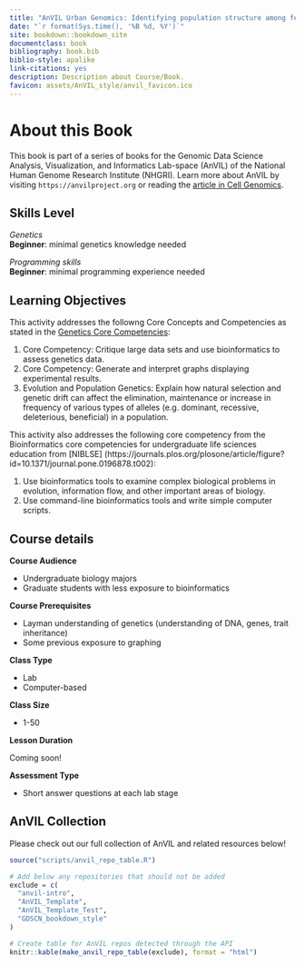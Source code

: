 ```yaml
---
title: "AnVIL Urban Genomics: Identifying population structure among feral pigeon populations"
date: "`r format(Sys.time(), '%B %d, %Y')`"
site: bookdown::bookdown_site
documentclass: book
bibliography: book.bib
biblio-style: apalike
link-citations: yes
description: Description about Course/Book.
favicon: assets/AnVIL_style/anvil_favicon.ico
---
```



# About this Book {-}

This book is part of a series of books for the Genomic Data Science Analysis, Visualization, and Informatics Lab-space (AnVIL) of the National Human Genome Research Institute (NHGRI). Learn more about AnVIL by visiting `https://anvilproject.org` or reading the [article in Cell Genomics](https://www.sciencedirect.com/science/article/pii/S2666979X21001063).

## Skills Level {-} 


<div class = "notice">
_Genetics_  
**Beginner**: minimal genetics knowledge needed
 
_Programming skills_  
**Beginner**: minimal programming experience needed
</div>

## Learning Objectives {-}

This activity addresses the followng Core Concepts and Competencies as stated in the [Genetics Core Competencies](https://genetics-gsa.org/education/genetics-learning-framework/):

1. Core Competency: Critique large data sets and use bioinformatics to assess genetics data.
1. Core Competency: Generate and interpret graphs displaying experimental results.
1. Evolution and Population Genetics: Explain how natural selection and genetic drift can affect the elimination, maintenance or increase in frequency of various types of alleles (e.g. dominant, recessive, deleterious, beneficial) in a population.


This activity also addresses the following core competency from the Bioinformatics core competencies for undergraduate life sciences education from [NIBLSE] (https://journals.plos.org/plosone/article/figure?id=10.1371/journal.pone.0196878.t002):

1. Use bioinformatics tools to examine complex biological problems in evolution, information flow, and other important areas of biology.
1. Use command-line bioinformatics tools and write simple computer scripts.


## Course details {-}

**Course Audience**  

- Undergraduate biology majors
- Graduate students with less exposure to bioinformatics

**Course Prerequisites**  

- Layman understanding of genetics (understanding of DNA, genes, trait inheritance)
- Some previous exposure to graphing

**Class Type**  

- Lab
- Computer-based

**Class Size**  

- 1-50

**Lesson Duration**  

Coming soon!

**Assessment Type**  

- Short answer questions at each lab stage


## AnVIL Collection {-}

Please check out our full collection of AnVIL and related resources below!

```r
source("scripts/anvil_repo_table.R")

# Add below any repositories that should not be added
exclude = c(
  "anvil-intro",
  "AnVIL_Template",
  "AnVIL_Template_Test",
  "GDSCN_bookdown_style"
)

# Create table for AnVIL repos detected through the API
knitr::kable(make_anvil_repo_table(exclude), format = "html")
```
